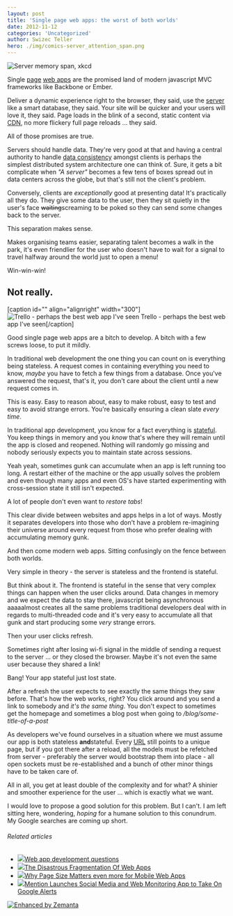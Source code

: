 ```yaml
---
layout: post
title: 'Single page web apps: the worst of both worlds'
date: 2012-11-12
categories: 'Uncategorized'
author: Swizec Teller
hero: ./img/comics-server_attention_span.png
---
```

![Server memory span, xkcd](./img/comics-server_attention_span.png "Server memory span, xkcd")



Single [page](http://en.wikipedia.org/wiki/Web_page "Web page") [web apps](http://en.wikipedia.org/wiki/Web_application "Web application") are the promised land of modern javascript MVC frameworks like Backbone or Ember.



Deliver a dynamic experience right to the browser, they said, use the [server](http://en.wikipedia.org/wiki/Server_%28computing%29 "Server (computing)") like a smart database, they said. Your site will be quicker and your users will love it, they said. Page loads in the blink of a second, static content via [CDN](http://en.wikipedia.org/wiki/Content_delivery_network "Content delivery network"), no more flickery full page reloads ... they said.



All of those promises are true.



Servers should handle data. They're very good at that and having a central authority to handle [data consistency](http://en.wikipedia.org/wiki/Data_consistency "Data consistency") amongst clients is perhaps the simplest distributed system architecture one can think of. Sure, it gets a bit complicate when _"A server"_ becomes a few tens of boxes spread out in data centers across the globe, but that's still not the client's problem.



Conversely, clients are _exceptionally_ good at presenting data! It's practically all they do. They give some data to the user, then they sit quietly in the user's face ~~waiting~~screaming to be poked so they can send some changes back to the server.



This separation makes sense.



Makes organising teams easier, separating talent becomes a walk in the park, it's even friendlier for the user who doesn't have to wait for a signal to travel halfway around the world just to open a menu!



Win-win-win!

## Not really.

\[caption id="" align="alignright" width="300"]![Trello - perhaps the best web app I've seen](./img/8438-7997838999_ab00c71330.jpg "Trello - perhaps the best web app I've seen") Trello - perhaps the best web app I've seen\[/caption]



Good single page web apps are a bitch to develop. A bitch with a few screws loose, to put it mildly.



In traditional web development the one thing you can count on is everything being stateless. A request comes in containing everything you need to know, _maybe_ you have to fetch a few things from a database. Once you've answered the request, that's it, you don't care about the client until a new request comes in.



This is easy. Easy to reason about, easy to make robust, easy to test and easy to avoid strange errors. You're basically ensuring a clean slate _every time_.



In traditional app development, you know for a fact everything is [stateful](http://en.wikipedia.org/wiki/State_%28computer_science%29 "State (computer science)"). You keep things in memory and you _know_ that's where they will remain until the app is closed and reopened. Nothing will randomly go missing and nobody seriously expects you to maintain state across sessions.



Yeah yeah, sometimes gunk can accumulate when an app is left running too long. A restart either of the machine or the app usually solves the problem and even though many apps and even OS's have started experimenting with cross-session state it still isn't expected.



A lot of people don't even want to _restore tabs_!



This clear divide between websites and apps helps in a lot of ways. Mostly it separates developers into those who don't have a problem re-imagining their universe around every request from those who prefer dealing with accumulating memory gunk.



And then come modern web apps. Sitting confusingly on the fence between both worlds.



Very simple in theory - the server is stateless and the frontend is stateful.



But think about it. The frontend is stateful in the sense that very complex things can happen when the user clicks around. Data changes in memory and we expect the data to stay there, javascript being asynchronous aaaaalmost creates all the same problems traditional developers deal with in regards to multi-threaded code and it's very easy to accumulate all that gunk and start producing some _very_ strange errors.



Then your user clicks refresh.



Sometimes right after losing wi-fi signal in the middle of sending a request to the server ... or they closed the browser. Maybe it's not even the same user because they shared a link!



Bang! Your app stateful just lost state.



After a refresh the user expects to see exactly the same things they saw before. That's how the web works, right? You click around and you send a link to somebody and _it's the same thing_. You don't expect to sometimes get the homepage and sometimes a blog post when going to _/blog/some-title-of-a-post_



As developers we've found ourselves in a situation where we must assume our app is both stateless **and**stateful. Every [URL](http://en.wikipedia.org/wiki/Uniform_Resource_Locator "Uniform Resource Locator") still points to a unique page, but if you got there after a reload, all the models must be refetched from server - preferably the server would bootstrap them into place - all open sockets must be re-established and a bunch of other minor things have to be taken care of.



All in all, you get at least double of the complexity and for what? A shinier and smoother experience for the user ... which is exactly what we want.



I would love to propose a good solution for this problem. But I can't. I am left sitting here, wondering, _hoping_ for a humane solution to this conundrum. My Google searches are coming up short.

###### Related articles

- [![](http://i.zemanta.com/noimg_114_80_80.jpg)](http://stackoverflow.com/questions/13323384/web-app-development-questions)[Web app development questions](http://stackoverflow.com/questions/13323384/web-app-development-questions)
- [![](http://i.zemanta.com/noimg_128_80_80.jpg)](http://www.i-programmer.info/professional-programmer/i-programmer/4982-the-disasterous-fragmentation-of-web-apps.html)[The Disastrous Fragmentation Of Web Apps](http://www.i-programmer.info/professional-programmer/i-programmer/4982-the-disasterous-fragmentation-of-web-apps.html)
- [![](http://i.zemanta.com/noimg_74_80_80.jpg)](http://blog.dynatrace.com/2012/09/26/why-page-size-matters-even-more-for-mobile-web-apps/)[Why Page Size Matters even more for Mobile Web Apps](http://blog.dynatrace.com/2012/09/26/why-page-size-matters-even-more-for-mobile-web-apps/)
- [![](http://i.zemanta.com/122561695_80_80.jpg)](http://betakit.com/2012/10/31/mention-launches-social-media-and-web-monitoring-app-to-take-on-google-alerts)[Mention Launches Social Media and Web Monitoring App to Take On Google Alerts](http://betakit.com/2012/10/31/mention-launches-social-media-and-web-monitoring-app-to-take-on-google-alerts)

[![Enhanced by Zemanta](http://img.zemanta.com/zemified_e.png?x-id=e0b4d69c-e979-45b9-a912-6cbeb3833898)](http://www.zemanta.com/?px "Enhanced by Zemanta")